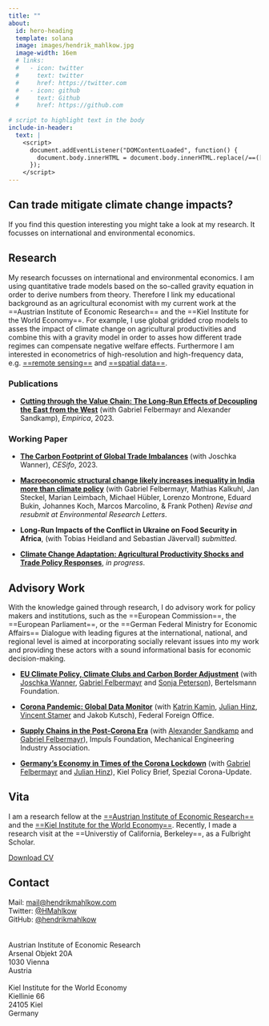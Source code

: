 ```yaml
---
title: ""
about:
  id: hero-heading
  template: solana
  image: images/hendrik_mahlkow.jpg
  image-width: 16em
  # links:
  #   - icon: twitter
  #     text: twitter
  #     href: https://twitter.com
  #   - icon: github
  #     text: Github
  #     href: https://github.com
  
# script to highlight text in the body
include-in-header:
  text: |
    <script>
      document.addEventListener("DOMContentLoaded", function() {
        document.body.innerHTML = document.body.innerHTML.replace(/==([^=]+)==/g, '<span class="highlight">$1</span>');
      });
    </script>
---
```


::: landing
# **Can trade mitigate climate change impacts?**

```{=html}
<p class="subtitle">If you find this question interesting you might take a look at my research. It focusses on international and environmental economics.</p>
```
:::

## **Research**

My research focusses on international and environmental economics. I am using quantitative trade models based on the so-called gravity equation in order to derive numbers from theory. Therefore I link my educational background as an agricultural economist with my current work at the ==Austrian Institute of Economic Research== and the ==Kiel Institute for the World Economy==. For example, I use global gridded crop models to asses the impact of climate change on agricultural productivities and combine this with a gravity model in order to asses how different trade regimes can compensate negative welfare effects. Furthermore I am interested in econometrics of high-resolution and high-frequency data, e.g. [==remote sensing==](https://www.hendrikmahlkow.com/files/Datenmonitor_Global.pdf) and [==spatial data==](https://www.ifw-kiel.de/de/themendossiers/die-corona-krise/datenmonitor-corona-krise/).

### **Publications**

-   [**Cutting through the Value Chain: The Long-Run Effects of Decoupling the East from the West**](https://www.ifw-kiel.de/de/publikhttps://link.springer.com/article/10.1007/s10663-022-09561-wationen/kieler-arbeitspapiere/2022/cutting-through-the-value-chain-the-long-run-effects-of-decoupling-the-east-from-the-west-17087/) (with Gabriel Felbermayr and Alexander Sandkamp), *Empirica*, 2023.

### **Working Paper**

-   [**The Carbon Footprint of Global Trade Imbalances**](https://www.cesifo.org/en/publications/2023/working-paper/carbon-footprint-global-trade-imbalances) (with Joschka Wanner), *CESifo*, 2023.

- [**Macroeconomic structural change likely increases inequality in India more than climate policy**](https://www.researchsquare.com/article/rs-2272233/v1) (with Gabriel Felbermayr, Mathias Kalkuhl, Jan Steckel, Marian Leimbach, Michael Hübler, Lorenzo Montrone, Eduard Bukin, Johannes Koch, Marcos Marcolino, \& Frank Pothen) *Revise and resubmit at Environmental Research Letters*.

-   **Long-Run Impacts of the Conflict in Ukraine on Food Security in Africa**, (with Tobias Heidland and Sebastian Jävervall) *submitted*.

-   [**Climate Change Adaptation: Agricultural Productivity Shocks and Trade Policy Responses**](https://www.hendrikmahlkow.com/files/Productivity_shocks__trade_policy__and_climate_change_adaptation.pdf), *in progress*.


## **Advisory Work**

With the knowledge gained through research, I do advisory work for policy makers and institutions, such as the ==European Commission==, the ==European Parliament==, or the ==German Federal Ministry for Economic Affairs== Dialogue with leading figures at the international, national, and regional level is aimed at incorporating socially relevant issues into my work and providing these actors with a sound informational basis for economic decision-making.

-   [**EU Climate Policy, Climate Clubs and Carbon Border Adjustment**](https://www.bertelsmann-stiftung.de/de/publikationen/publikation/did/eu-klimapolitik-klimaclubs-und-co2-grenzausgleich) (with [Joschka Wanner](http://joschkawanner.de/), [Gabriel Felbermayr](https://www.ifw-kiel.de/experts/ifw/gabriel-felbermayr/) and [Sonja Peterson](https://www.ifw-kiel.de/experts/ifw/sonja-peterson/)), Bertelsmann Foundation.

-   [**Corona Pandemic: Global Data Monitor**](https://www.ifw-kiel.de/de/publikationen/policy-papers/2021/corona-krise-datenmonitor-global-0/) (with [Katrin Kamin](https://www.ifw-kiel.de/experts/ifw/katrin-kamin/), [Julian Hinz](https://julianhinz.com/), [Vincent Stamer](https://www.ifw-kiel.de/de/experten/ifw/vincent-stamer/) and Jakob Kutsch), Federal Foreign Office.

-   [**Supply Chains in the Post-Corona Era**](https://www.ifw-kiel.de/publications/policy-papers/2021/supply-chains-in-the-post-corona-era-in-german-15841/) (with [Alexander Sandkamp](https://www.ifw-kiel.de/experts/ifw/alexander-sandkamp/) and [Gabriel Felbermayr](https://www.ifw-kiel.de/experts/ifw/gabriel-felbermayr/)), Impuls Foundation, Mechanical Engineering Industry Association.

-   [**Germany's Economy in Times of the Corona Lockdown**](https://www.ifw-kiel.de/publications/kiel-policy-briefs/special-edition/germanys-economy-in-times-of-the-corona-lockdown-14127/) (with [Gabriel Felbermayr](https://www.ifw-kiel.de/experts/ifw/gabriel-felbermayr/) and [Julian Hinz](https://julianhinz.com/)), Kiel Policy Brief, Spezial Corona-Update.

::: {#hero-heading}
## Vita

I am a research fellow at the [==Austrian Institute of Economic Research==](https://www.wifo.ac.at/) and the [==Kiel Institute for the World Economy==](http://www.ifw-kiel.de/). Recently, I made a research visit at the ==Universtiy of California, Berkeley==, as a Fulbright Scholar.

[Download CV](https://www.hendrikmahlkow.com/files/CV.pdf)
:::

## Contact

Mail: [mail\@hendrikmahlkow.com](mailto:mail@hendrikmahlkow.com)\
Twitter: [\@HMahlkow](https://twitter.com/HMahlkow)\
GitHub: [\@hendrikmahlkow](https://github.com/hendrikmahlkow)[\
](https://twitter.com/HMahlkow)\
\
Austrian Institute of Economic Research\
Arsenal Objekt 20A\
1030 Vienna\
Austria\
\
Kiel Institute for the World Economy\
Kiellinie 66\
24105 Kiel\
Germany
